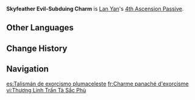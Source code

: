 {{Talent Infobox
|image         = Talent Skyfeather Evil-Subduing Charm.png
|character     = Lan Yan
|type          = 4th Ascension Passive
|info          = The Elemental Skill [[Swallow-Wisp Pinion Dance]] and the Elemental Burst [[Lustrous Moonrise]] deal increased DMG equal to 309% and 774% of Lan Yan's Elemental Mastery respectively.
|scale_att1    = Elemental Mastery
|scale_att2    = 
|utility1      = Additive Base DMG Bonus
|utility2      = 
}}
'''Skyfeather Evil-Subduing Charm''' is [[Lan Yan]]'s [[4th Ascension Passive]].
<!--
==Gameplay Notes==
-->
==Other Languages==
{{Other Languages
|en       = Skyfeather Evil-Subduing Charm
|zhs      = 苍翎镇邪敕符
|zhs_rm   = Cānglíng Zhènxié Chìfú
|zht      = 蒼翎鎮邪敕符
|zht_rm   = Cānglíng Zhènxié Chìfú
|zh_tl    = 
|ja       = 蒼羽鎮邪の勅符
|ja_rm    = Sou'u Chinja no Chokufu{{Assumed}}
|ja_tl    = 
|ko       = 푸른깃의 퇴치 부적
|ko_rm    = 
|ko_tl    = 
|es       = Talismán de exorcismo plumaceleste
|es_tl    = Celestial Feather Exorcism Talisman
|fr       = Charme panaché d'exorcisme
|fr_tl    = Panache Charm of Exorcism
|ru       = Защищающее от зла перо-талисман
|ru_tl    = 
|th       = Skyfeather Evil-Subduing Charm
|vi       = Thương Linh Trấn Tà Sắc Phù
|vi_tl    = 
|de       = Himmelsfedertalisman zur Unterdrückung des Bösen
|de_tl    = Skyfeather Talisman for the Suppression of Evil
|id       = Skyfeather Evil-Subduing Charm
|pt       = Amuleto Subjugador do Mal da Pena Lunar
|pt_tl    = 
|tr       = Kötülük Bastıran Göktüyü Tılsımı
|tr_tl    = 
|it       = Talismano Celestipiuma scacciamaligno
|it_tl    = 
}}

==Change History==
{{Change History|5.3}}

==Navigation==
{{Talent Navbox|Lan Yan}}

[[es:Talismán de exorcismo plumaceleste]]
[[fr:Charme panaché d'exorcisme]]
[[vi:Thương Linh Trấn Tà Sắc Phù]]